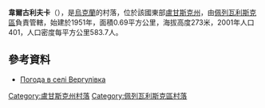 {{coord|48|23|44|N|38|29|32|E|scale:100000|display=title}}

'''韋爾古利夫卡'''（{{lang-uk|Вергулівка}}），是[[烏克蘭|烏克蘭]]的村落，位於該國東部[[盧甘斯克州|盧甘斯克州]]，由[[佩列瓦利斯克區|佩列瓦利斯克區]]負責管轄，始建於1951年，面積0.69平方公里，海拔高度273米，2001年人口401，人口密度每平方公里583.7人。

==參考資料==
* [http://weather.in.ua/ua/lyganskaja/3152 Погода в селі Вергулівка] {{Wayback|url=http://weather.in.ua/ua/lyganskaja/3152 |date=20111220031741 }}

{{DEFAULTSORT:Вергулівка}}
[[Category:盧甘斯克州村落|Category:盧甘斯克州村落]]
[[Category:佩列瓦利斯克區村落|Category:佩列瓦利斯克區村落]]


{{Luhansk-geo-stub}}